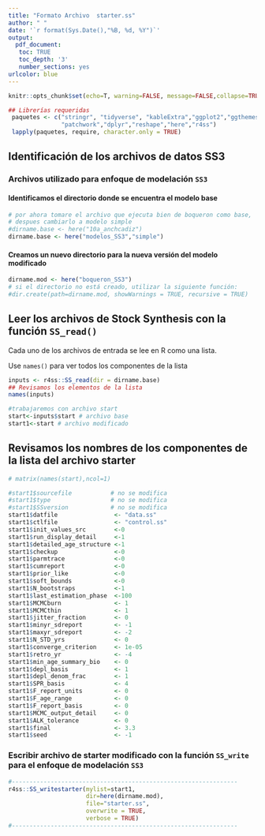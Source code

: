 ```yaml
---
title: "Formato Archivo  starter.ss"
author: " "
date: '`r format(Sys.Date(),"%B, %d, %Y")`'
output: 
  pdf_document:
   toc: TRUE
   toc_depth: '3'
   number_sections: yes
urlcolor: blue    
---
```



\newpage
```r
knitr::opts_chunk$set(echo=T, warning=FALSE, message=FALSE,collapse=TRUE,fig.align="center",fig.pos="h!")
```




```r
## Librerías requeridas
 paquetes <- c("stringr", "tidyverse", "kableExtra","ggplot2","ggthemes",
               "patchwork","dplyr","reshape","here","r4ss")
 lapply(paquetes, require, character.only = TRUE)
```

## Identificación de los archivos de  datos SS3

### Archivos utilizado para enfoque de modelación `SS3`

#### Identificamos el directorio donde se encuentra el modelo base 
\quad
```r
# por ahora tomare el archivo que ejecuta bien de boqueron como base, 
# despues cambiarlo a modelo simple
#dirname.base <- here("10a_anchcadiz")
dirname.base <- here("modelos_SS3","simple")
```

#### Creamos un nuevo directorio para la nueva versión del modelo modificado 
\quad
```r
dirname.mod <- here("boqueron_SS3")
# si el directorio no está creado, utilizar la siguiente función:
#dir.create(path=dirname.mod, showWarnings = TRUE, recursive = TRUE)
```

## Leer los archivos de Stock Synthesis  con la función `SS_read()`

Cada uno de los archivos de entrada se lee en R como una lista. 
 
 Use `names()` para ver todos los componentes de la lista

```r
inputs <- r4ss::SS_read(dir = dirname.base)
## Revisamos los elementos de la lista
names(inputs)
```


```r
#trabajaremos con archivo start
start<-inputs$start # archivo base
start1<-start # archivo modificado
```


## Revisamos los nombres de los componentes de la lista del archivo starter
```r
# matrix(names(start),ncol=1) 
```

```r
#start1$sourcefile           # no se modifica
#start1$type                 # no se modifica
#start1$SSversion            # no se modifica
start1$datfile                <- "data.ss"
start1$ctlfile                <- "control.ss"
start1$init_values_src        <-0
start1$run_display_detail     <-1
start1$detailed_age_structure <-1
start1$checkup                <-0
start1$parmtrace              <-0
start1$cumreport              <-0
start1$prior_like             <-0
start1$soft_bounds            <-0
start1$N_bootstraps           <-1
start1$last_estimation_phase  <-100
start1$MCMCburn               <- 1
start1$MCMCthin               <- 1
start1$jitter_fraction        <- 0
start1$minyr_sdreport         <- -1
start1$maxyr_sdreport         <- -2
start1$N_STD_yrs              <- 0
start1$converge_criterion     <- 1e-05
start1$retro_yr               <- -4
start1$min_age_summary_bio    <- 0
start1$depl_basis             <- 1
start1$depl_denom_frac        <- 1
start1$SPR_basis              <- 4
start1$F_report_units         <- 0
start1$F_age_range            <- 0
start1$F_report_basis         <- 0
start1$MCMC_output_detail     <- 0
start1$ALK_tolerance          <- 0
start1$final                  <- 3.3
start1$seed                   <- -1
```

###  Escribir archivo de starter modificado con la función  `SS_write` para el enfoque de modelación `SS3`
```r
#----------------------------------------------------------------
r4ss::SS_writestarter(mylist=start1,
                      dir=here(dirname.mod),
                      file="starter.ss",
                      overwrite = TRUE,
                      verbose = TRUE)
#----------------------------------------------------------------
```
